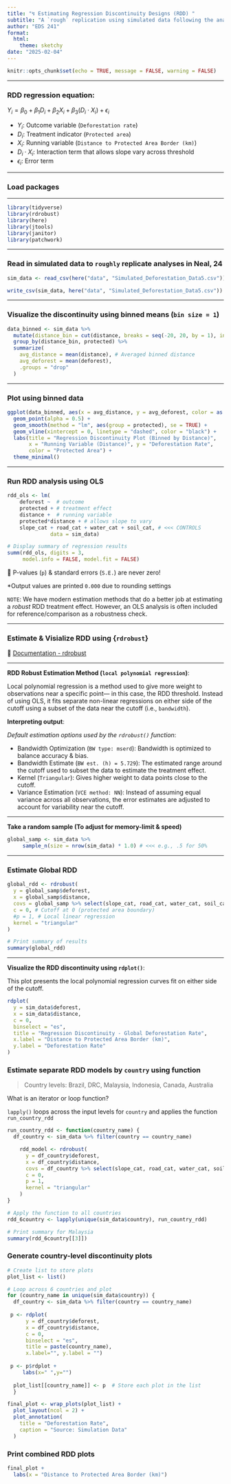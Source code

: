 ```yaml
---
title: "↯ Estimating Regression Discontinuity Designs (RDD) "
subtitle: "A `rough` replication using simulated data following the analyses in Neal, 2024"
author: "EDS 241"
format:
  html:
    theme: sketchy
date: "2025-02-04"
---
```


```r
knitr::opts_chunk$set(echo = TRUE, message = FALSE, warning = FALSE)
```

------------------------------------------------------------------------

### RDD regression equation:

$Y_i = \beta_0 + \beta_1 D_i + \beta_2 X_i + \beta_3 (D_i \cdot X_i) + \epsilon_i$

- $Y_i$: Outcome variable (`Deforestation rate`)
- $D_i$: Treatment indicator (`Protected area`)
- $X_i$: Running variable (`Distance to Protected Area Border (km)`)
- $D_i \cdot X_i$: Interaction term that allows slope vary across threshold
- $\epsilon_i$: Error term

------------------------------------------------------------------------

### Load packages

------------------------------------------------------------------------

```r
library(tidyverse)
library(rdrobust)
library(here)
library(jtools)
library(janitor)
library(patchwork)
```

------------------------------------------------------------------------

### Read in simulated data to `roughly` replicate analyses in Neal, 24 

```r

sim_data <- read_csv(here("data", "Simulated_Deforestation_Data5.csv")) 

write_csv(sim_data, here("data", "Simulated_Deforestation_Data5.csv"))

```

------------------------------------------------------------------------

### Visualize the discontinuity using binned means (`bin size = 1`)

```r
data_binned <- sim_data %>%
  mutate(distance_bin = cut(distance, breaks = seq(-20, 20, by = 1), include.lowest = TRUE)) %>%
  group_by(distance_bin, protected) %>%
  summarize(
    avg_distance = mean(distance), # Averaged binned distance
    avg_deforest = mean(deforest),
    .groups = "drop"
  )
```

------------------------------------------------------------------------

### Plot using binned data

```r

ggplot(data_binned, aes(x = avg_distance, y = avg_deforest, color = as.factor(protected))) +
  geom_point(alpha = 0.5) +
  geom_smooth(method = "lm", aes(group = protected), se = TRUE) +
  geom_vline(xintercept = 0, linetype = "dashed", color = "black") +
  labs(title = "Regression Discontinuity Plot (Binned by Distance)",
       x = "Running Variable (Distance)", y = "Deforestation Rate",
       color = "Protected Area") +
  theme_minimal()
```

------------------------------------------------------------------------

### Run RDD analysis using OLS 

```r

rdd_ols <- lm(
    deforest ~  # outcome
    protected + # treatment effect 
    distance +  # running variable
    protected*distance + # allows slope to vary
    slope_cat + road_cat + water_cat + soil_cat, # <<< CONTROLS
              data = sim_data)

# Display summary of regression results
summ(rdd_ols, digits = 3, 
     model.info = FALSE, model.fit = FALSE)
```

::: callout-tip
🚫 P-values (`p`) & standard errors (`S.E.`) are never zero!

*Output values are printed `0.000` due to rounding settings
:::

::: callout
`NOTE`: We have modern estimation methods that do a better job at estimating a *robust* RDD treatment effect. However, an OLS analysis is often included for reference/comparison as a robustness check. 
:::

------------------------------------------------------------------------

### Estimate & Visialize RDD using {`rdrobust`}

📜 [Documentation - rdrobust](https://cran.r-project.org/web/packages/rdrobust/rdrobust.pdf)

------------------------------------------------------------------------

**RDD Robust Estimation Method (`local polynomial regression`)**: 

Local polynomial regression is a method used to give more weight to observations near a specific point— in this case, the RDD threshold. Instead of using OLS, it fits separate non-linear regressions on either side of the cutoff using a subset of the data near the cutoff (i.e., `bandwidth`). 

**Interpreting output**:

*Default estimation options used by the `rdrobust()` function*:

- Bandwidth Optimization (`BW type: mserd`): Bandwidth is optimized to balance accuracy & bias.
- Bandwidth Estimate (`BW est. (h) = 5.729`): The estimated range around the cutoff used to subset the data to estimate the treatment effect.
- Kernel (`Triangular`): Gives higher weight to data points close to the cutoff.
- Variance Estimation (`VCE method: NN`): Instead of assuming equal variance across all observations, the error estimates are adjusted to account for variability near the cutoff.

------------------------------------------------------------------------

**Take a random sample (To adjust for memory-limit & speed) **

```r
global_samp <- sim_data %>%
     sample_n(size = nrow(sim_data) * 1.0) # <<< e.g., .5 for 50%
```

------------------------------------------------------------------------

### Estimate Global RDD 
```r

global_rdd <- rdrobust(
  y = global_samp$deforest,
  x = global_samp$distance,
  covs = global_samp %>% select(slope_cat, road_cat, water_cat, soil_cat),
  c = 0, # Cutoff at 0 (protected area boundary)
  #p = 1, # Local linear regression
  kernel = "triangular"
)

# Print summary of results
summary(global_rdd)
```

------------------------------------------------------------------------

**Visualize the RDD discontinuity using `rdplot()`**:

This plot presents the local polynomial regression curves fit on either side of the cutoff.

```r
rdplot(
  y = sim_data$deforest,
  x = sim_data$distance,
  c = 0,
  binselect = "es",
  title = "Regression Discontinuity - Global Deforestation Rate",
  x.label = "Distance to Protected Area Border (km)",
  y.label = "Deforestation Rate"
)
```

### Estimate separate RDD models by `country` using function 

> Country levels: Brazil, DRC, Malaysia, Indonesia, Canada, Australia

::: callout-tip
What is an iterator or loop function? 

`lapply()` loops across the input levels for `country` and applies the function `run_country_rdd` 
:::

```r

run_country_rdd <- function(country_name) {
  df_country <- sim_data %>% filter(country == country_name)

    rdd_model <- rdrobust(
      y = df_country$deforest,
      x = df_country$distance,
      covs = df_country %>% select(slope_cat, road_cat, water_cat, soil_cat),
      c = 0, 
      p = 1,
      kernel = "triangular"
    )
}

# Apply the function to all countries
rdd_6country <- lapply(unique(sim_data$country), run_country_rdd)

# Print summary for Malaysia
summary(rdd_6country[[3]]) 
```

### Generate country-level discontinuity plots

```r

# Create list to store plots
plot_list <- list()

# Loop across 6 countries and plot
for (country_name in unique(sim_data$country)) {
  df_country <- sim_data %>% filter(country == country_name)
  
 p <- rdplot(
      y = df_country$deforest,
      x = df_country$distance,
      c = 0,
      binselect = "es",
      title = paste(country_name),
      x.label="", y.label = "")
  
 p <- p$rdplot +
     labs(x=" ",y="")
 
  plot_list[[country_name]] <- p  # Store each plot in the list
  }
```

```r
final_plot <- wrap_plots(plot_list) + 
  plot_layout(ncol = 2) +  
  plot_annotation(
    title = "Deforestation Rate",
    caption = "Source: Simulation Data"
  )
```

### Print combined RDD plots

```r
final_plot + 
  labs(x = "Distance to Protected Area Border (km)")
```
